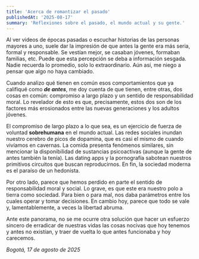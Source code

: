 ```yaml
---
title: 'Acerca de romantizar el pasado'
publishedAt: '2025-08-17'
summary: 'Reflexiones sobre el pasado, el mundo actual y su gente.'
---
```


Al ver videos de épocas pasadas o escuchar historias de las personas mayores a uno, suele dar la impresión de que antes la gente era más seria, formal y responsable. Se vestían mejor, se casaban jóvenes, formaban familias, etc. Puede que esta percepción se deba a información sesgada. Nadie recuerda lo promedio, solo lo extraordinario. Aún así, me niego a pensar que algo no haya cambiado.

Cuando analizo qué tienen en común esos comportamientos que ya califiqué como **_de antes_**, me doy cuenta de que tienen, entre otras, dos cosas en común: compromiso a largo plazo y un sentido de responsabilidad moral. Lo revelador de esto es que, precisamente, estos dos son de los factores más erosionados entre las nuevas generaciones y los adultos jóvenes.

El compromiso de largo plazo a lo que sea, es un ejercicio de fuerza de voluntad **sobrehumana** en el mundo actual. Las redes sociales inundan nuestro cerebro de picos de dopamina, que es casi el mismo de cuando vivíamos en cavernas. La comida presenta fenómenos similares, sin mencionar la disponibilidad de sustancias psicoactivas (aunque la gente de antes también la tenía). Las dating apps y la pornografía sabotean nuestros primitivos circuitos que buscan reproducirnos. En fin, la sociedad moderna es el paraíso de un hedonista.

Por otro lado, parece que hemos perdido en parte el sentido de responsabilidad moral y social. Lo grave, es que este era nuestro polo a tierra como sociedad. Para bien o para mal, nos daba parámetros entre los cuales operar y tomar decisiones. En cambio hoy, parece que todo se vale y, lamentablemente, a veces la libertad abruma.

Ante este panorama, no se me ocurre otra solución que hacer un esfuerzo sincero de erradicar de nuestras vidas las cosas nocivas que hoy tenemos y antes no existían, y traer de vuelta lo que antes funcionaba y hoy carecemos.

_Bogotá, 17 de agosto de 2025_

